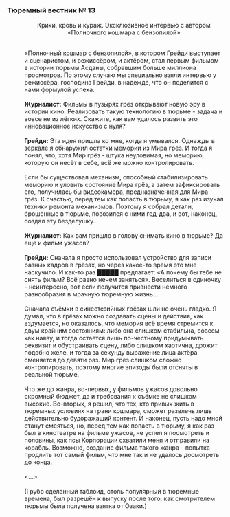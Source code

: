 ===Тюремный вестник №&nbsp;13===
:<div align="center">Крики, кровь и кураж. Эксклюзивное интервью с автором «Полночного кошмара с бензопилой»</div>
:<br />«Полночный кошмар с бензопилой», в котором Грейди выступает и сценаристом, и режиссёром, и актёром, стал первым фильмом в истории тюрьмы Асданы, собравшим больше миллиона просмотров. По этому случаю мы специально взяли интервью у режиссёра, господина Грейди, в надежде, что он поделится с нами формулой успеха.
:<br />'''Журналист:''' Фильмы в пузырях грёз открывают новую эру в истории кино. Реализовать такую технологию в тюрьме - задача и вовсе не из лёгких. Скажите, как вам удалось развить это инновационное искусство с нуля?
:<br />'''Грейди:''' Эта идея пришла ко мне, когда я умывался. Однажды в зеркале я обнаружил остатки мемории из Мира грёз. И тогда я понял, что, хотя Мир грёз - штука неуловимая, но меморию, которую он несёт в себе, всё же можно контролировать.
:<br />Если бы существовал механизм, способный стабилизировать меморию и уловить состояние Мира грёз, а затем зафиксировать его, получилась бы видеокамера, предназначенная для Мира грёз. К счастью, перед тем как попасть в тюрьму, я как раз изучал техники ремонта механизмов. Поэтому я собрал детали, брошенные в тюрьме, повозился с ними год-два, и вот, наконец, создал эту безделушку.
:<br />'''Журналист:''' Как вам пришло в голову снимать кино в тюрьме? Да ещё и фильм ужасов?
:<br />'''Грейди:''' Сначала я просто использовал устройство для записи разных кадров в грёзах, но через какое-то время это мне наскучило. И как-то раз █████ предлагает: «А почему бы тебе не снять фильм? Всё равно нечем заняться». Веселиться в одиночку - неинтересно, вот если получится привнести немного разнообразия в мрачную тюремную жизнь...
:<br />Сначала съёмки в синестезийных грёзах шли не очень гладко. Я думал, что в грёзах можно создавать сцены и действия, как вздумается, но оказалось, что мемория всё время стремится к двум крайним состояниям: либо она слишком стабильна, совсем как наяву, и тогда остаётся лишь по-честному придумывать реквизит и обустраивать сцену, либо слишком хаотична, дрожит подобно желе, и тогда за секунду выражение лица актёра сменяется до девяти раз. Мир грёз слишком сложно контролировать, поэтому многие эпизоды были отсняты в реальной тюрьме.
:<br />Что же до жанра, во-первых, у фильмов ужасов довольно скромный бюджет, да и требования к съёмке не слишком высокие. Во-вторых, я решил, что тех, кто привык жить в тюремных условиях на грани кошмара, сможет развлечь лишь действительно будоражащий контент. И наконец, пусть надо мной станут смеяться, но, перед тем как попасть в тюрьму, я как раз был в кинотеатре на фильме ужасов, не успел я посмотреть и половины, как псы Корпорации схватили меня и отправили на корабль. Возможно, создание фильма такого жанра - попытка продлить тот самый фильм, что мне так и не удалось досмотреть до конца.
:<br /><...>
:<br />(Грубо сделанный таблоид, столь популярный в тюремные времена, был разрешён к выпуску после того, как смотрителем тюрьмы была получена взятка от Озаки.)
